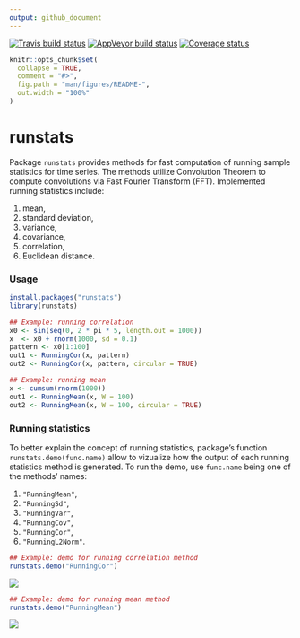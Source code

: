 ```yaml
---
output: github_document
---
```



[![Travis build status](https://travis-ci.com/martakarass/runstats.svg?branch=master)](https://travis-ci.com/martakarass/runstats)
[![AppVeyor build status](https://ci.appveyor.com/api/projects/status/github/martakarass/runstats?branch=master&svg=true)](https://ci.appveyor.com/project/martakarass/runstats)
 [![Coverage status](https://codecov.io/gh/martakarass/runstats/branch/master/graph/badge.svg)](https://codecov.io/github/martakarass/runstats?branch=master)

<!-- README.md is generated from README.Rmd. Please edit that file -->


```r
knitr::opts_chunk$set(
  collapse = TRUE,
  comment = "#>",
  fig.path = "man/figures/README-",
  out.width = "100%"
)
```

# runstats

Package `runstats` provides methods for fast computation of running sample statistics for time series. The methods utilize Convolution Theorem to compute convolutions via Fast Fourier Transform (FFT).
Implemented running statistics include:

1. mean, 
2. standard deviation, 
3. variance,
4. covariance, 
5. correlation,
6. Euclidean distance. 

### Usage 

```r
install.packages("runstats")
library(runstats)

## Example: running correlation
x0 <- sin(seq(0, 2 * pi * 5, length.out = 1000))
x  <- x0 + rnorm(1000, sd = 0.1)
pattern <- x0[1:100]
out1 <- RunningCor(x, pattern)
out2 <- RunningCor(x, pattern, circular = TRUE)

## Example: running mean
x <- cumsum(rnorm(1000))
out1 <- RunningMean(x, W = 100)
out2 <- RunningMean(x, W = 100, circular = TRUE)
```


### Running statistics

To better explain the concept of running statistics, package's function `runstats.demo(func.name)` allow to vizualize how the output of each running statistics method is generated. To run the demo, use `func.name` being one of the methods' names: 

1. `"RunningMean"`,
2. `"RunningSd"`,
3. `"RunningVar"`,
4. `"RunningCov"`,
5. `"RunningCor"`,
6. `"RunningL2Norm"`.

```r
## Example: demo for running correlation method  
runstats.demo("RunningCor")
```

![](https://i.imgur.com/SrgUEdX.gif)

```r
## Example: demo for running mean method 
runstats.demo("RunningMean")
```

![](https://i.imgur.com/gyaTrRz.gif)








